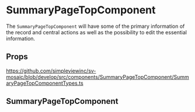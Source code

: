 
<Meta title='Components/SummaryPageTopComponent/Readme' />

# SummaryPageTopComponent

The `SummaryPageTopComponent` will have some of the primary information of the record and central actions as well as the possibility to edit the essential information.

## Props

https://github.com/simpleviewinc/sv-mosaic/blob/develop/src/components/SummaryPageTopComponent/SummaryPageTopComponentTypes.ts

## SummaryPageTopComponent

<Preview withSource='none'>
  <stories.Example />
</Preview>